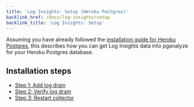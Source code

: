 ```yaml
---
title: 'Log Insights: Setup (Heroku Postgres)'
backlink_href: /docs/log-insights/setup
backlink_title: 'Log Insights: Setup'
---
```


Assuming you have already followed the [installation guide for Heroku Postgres](/docs/install/heroku_postgres),
this describes how you can get Log Insights data into pganalyze for your Heroku Postgres database.

## Installation steps
 * [Step 1: Add log drain](/docs/log-insights/setup/heroku-postgres/01_add_log_drain)
 * [Step 2: Verify log drain](/docs/log-insights/setup/heroku-postgres/02_verify_log_drain)
 * [Step 3: Restart collector](/docs/log-insights/setup/heroku-postgres/03_restart_collector)
